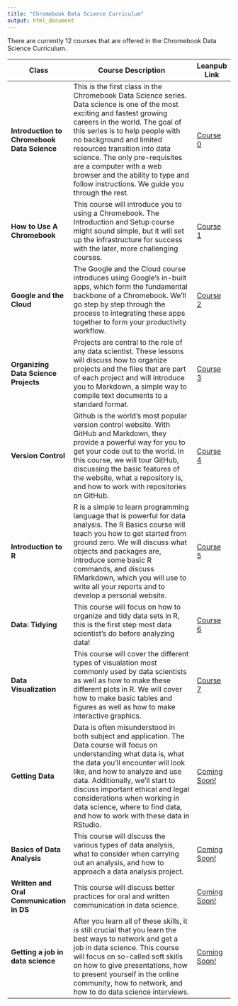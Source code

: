 ```yaml
---
title: "Chromebook Data Science Curriculum"
output: html_document
---
```


There are currently 12 courses that are offered in the Chromebook Data Science Curriculum.

Class | Course Description | Leanpub Link
------------------------|--------------------------------------------------|-----------
**Introduction to Chromebook Data Science** | This is the first class in the Chromebook Data Science series. Data science is one of the most exciting and fastest growing careers in the world. The goal of this series is to help people with no background and limited resources transition into data science. The only pre-requisites are a computer with a web browser and the ability to type and follow instructions. We guide you through the rest. | [Course 0](https://leanpub.com/universities/courses/jhu/chromebook-data-science)
**How to Use A Chromebook** | This course will introduce you to using a Chromebook. The Introduction and Setup course might sound simple, but it will set up the infrastructure for success with the later, more challenging courses. | [Course 1](https://leanpub.com/universities/courses/jhu/howtouseachromebook)
**Google and the Cloud** | The Google and the Cloud course introduces using Google’s in-built apps, which form the fundamental backbone of a Chromebook. We’ll go step by step through the process to integrating these apps together to form your productivity workflow. | [Course 2](https://leanpub.com/universities/courses/jhu/googleandthecloud)
**Organizing Data Science Projects** | Projects are central to the role of any data scientist. These lessons will discuss how to organize projects and the files that are part of each project and will introduce you to Markdown, a simple way to compile text documents to a standard format. | [Course 3](https://leanpub.com/universities/courses/jhu/organizingdatascienceprojects)
**Version Control** | Github is the world's most popular version control website. With GitHub and Markdown, they provide a powerful way for you to get your code out to the world. In this course, we will tour GitHub, discussing the basic features of the website, what a repository is, and how to work with repositories on GitHub. | [Course 4](https://leanpub.com/universities/courses/jhu/version-control)
**Introduction to R** | R is a simple to learn programming language that is powerful for data analysis. The R Basics course will teach you how to get started from ground zero. We will discuss what objects and packages are, introduce some basic R commands, and discuss RMarkdown, which you will use to write all your reports and to develop a personal website. | [Course 5](https://leanpub.com/universities/courses/jhu/introduction-to-r)
**Data: Tidying** | This course will focus on how to organize and tidy data sets in R, this is the first step most data scientist's do before analyzing data! | [Course 6](https://leanpub.com/universities/courses/jhu/data-tidying)
**Data Visualization** | This course will cover the different types of visualation most commonly used by data scientists as well as how to make these different plots in R. We will cover how to make basic tables and figures as well as how to make interactive graphics. | [Course 7](https://leanpub.com/universities/courses/jhu/data-visualization)
**Getting Data** | Data is often misunderstood in both subject and application. The Data course will focus on understanding what data is, what the data you'll encounter will look like, and how to analyze and use data. Additionally, we'll start to discuss important ethical and legal considerations when working in data science, where to find data, and how to work with these data in RStudio. | [Coming Soon!]()
**Basics of Data Analysis** | This course will discuss the various types of data analysis, what to consider when carrying out an analysis, and how to approach a data analysis project. | [Coming Soon!]()
**Written and Oral Communication in DS** | This course will discuss better practices for oral and written communication in data science.| [Coming Soon!]()
**Getting a job in data science** | After you learn all of these skills, it is still crucial that you learn the best ways to network and get a job in data science. This course will focus on so-called soft skills on how to give presentations, how to present yourself in the online community, how to network, and how to do data science interviews. | [Coming Soon!]()
